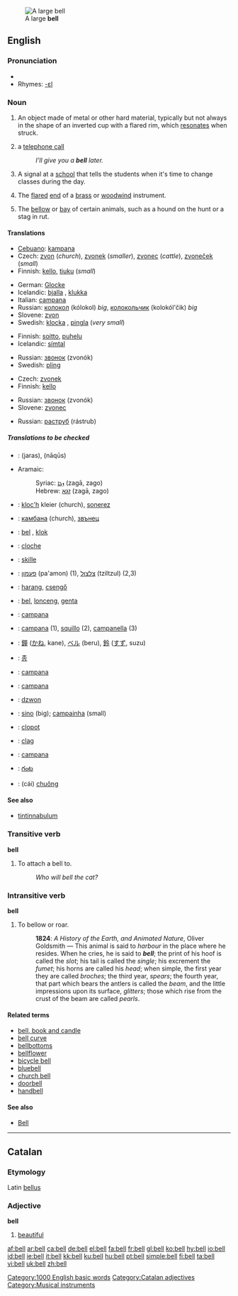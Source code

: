 {{see|bel}}
[[Image:Dzwon z Jasnej Góry.jpg|thumb|A large '''bell''']]
==English==

{{wikipedia}}

===Pronunciation===
*{{audio|en-us-bell.ogg|Audio (US)}}
*Rhymes: [[Rhymes:English:-ɛl|-ɛl]]

===Noun===
{{en-noun}}

# An object made of metal or other hard material, typically but not always in the shape of an inverted cup with a flared rim, which [[resonate]]s when struck.
# {{context|mostly|UK|informal}} a [[telephone call]]
#: ''I’ll give you a '''bell''' later.''
# A signal at a [[school]] that tells the students when it's time to change classes during the day.
# {{music}} The [[flared]] [[end]] of a [[brass]] or [[woodwind]] instrument.
# The [[bellow]] or [[bay]] of certain animals, such as a hound on the hunt or a stag in rut.

====Translations====
{{trans-top|metallic resonating object}}
*[[Cebuano]]: [[kampana]]
*Czech: [[zvon]] {{m}} (''church''), [[zvonek]] {{m}} (''smaller''),  [[zvonec]] {{m}} (''cattle''), [[zvoneček]] {{m}} (''small'')
*Finnish: [[kello]], [[tiuku]] (''small'')
{{trans-mid}}
*German: [[Glocke]] {{f}}
*Icelandic: [[bjalla]] {{f}}, [[klukka]] {{f}}
*Italian: [[campana]] {{f}}
*Russian: [[колокол]] (kólokol) {{m}} ''big'', [[колокольчик]] (kolokól'čik) {{m}} ''big''
*Slovene: [[zvon]] {{m}}
*Swedish: [[klocka]] {{c}}, [[pingla]] {{c}} (''very small'')
{{trans-bottom}}

{{trans-top|a telephone call}}
*Finnish: [[soitto]], [[puhelu]]
*Icelandic: [[símtal]] {{n}}
{{trans-mid}}
*Russian: [[звонок]] (zvonók) {{m}}
*Swedish: [[pling]] {{n}}
{{trans-bottom}}

{{trans-top|signal at a school}}
*Czech: [[zvonek]] {{m}}
*Finnish: [[kello]]
{{trans-mid}}
*Russian: [[звонок]] (zvonók) {{m}}
*Slovene: [[zvonec]] {{m}}
{{trans-bottom}}

{{trans-top|The flared end of a brass or woodwind instrument}}
{{trans-mid}}
*Russian: [[раструб]] (rástrub) {{m}}
{{trans-bottom}}

=====Translations to be checked=====
{{checktrans}}

*{{ttbc|Arabic}}: {{ARchar|[[جرس]]}} (jaras), {{ARchar|[[ناقوس]]}} (nāqūs)
*Aramaic:
*:Syriac: [[ܙܓܐ]] (zagā, zago) {{m}}
*:Hebrew: [[זגא]] (zagā, zago) {{m}}
*{{ttbc|Breton}}: [[kloc'h]] {{m}} kleier {{p}} (church), [[sonerez]] {{f}}
*{{ttbc|Bulgarian}}: [[камбана]] {{f}} (church), [[звънец]] {{m}}
*{{ttbc|Dutch}}: [[bel]] {{m}}, [[klok]]
*{{ttbc|French}}: [[cloche]]
*{{ttbc|Frisian}}: [[skille]]
*{{ttbc|Hebrew}}: [[פעמון]] (pa'amon) {{m}} (1), [[צלצול]] (tziltzul) {{m}} (2,3)
*{{ttbc|Hungarian}}: [[harang]], [[csengő]]
*{{ttbc|Indonesian}}: [[bel]], [[lonceng]], [[genta]]
*{{ttbc|Interlingua}}: [[campana]]

*{{ttbc|Italian}}: [[campana]] {{f}} (1), [[squillo]] {{m}} (2), [[campanella]] {{f}} (3)
*{{ttbc|Japanese}}: [[鐘]] ([[かね]], kane), [[ベル]] (beru), [[鈴]] ([[すず]], suzu)
*{{ttbc|Korean}}: [[종]]
*{{ttbc|Latin}}: [[campana]] {{f}}
*{{ttbc|Occitan}}: [[campana]] {{f}}
*{{ttbc|Polish}}: [[dzwon]] {{m}}
*{{ttbc|Portuguese}}: [[sino]] {{m}} (big); [[campainha]] {{f}} (small)
*{{ttbc|Romanian}}: [[clopot]] {{n}}
*{{ttbc|Scottish Gaelic}}: [[clag]] {{m}}
*{{ttbc|Spanish}}: [[campana]] {{f}}
*{{ttbc|Telugu}}: [[గంట]]
*{{ttbc|Vietnamese}}: (cái) [[chuông]]

====See also====
*[[tintinnabulum]]

===Transitive verb===
{{rfc-trverb|Transitive verb}}
'''bell'''

# To attach a bell to.
#: ''Who will bell the cat?''

===Intransitive verb===
'''bell'''

# To bellow or roar.
#: '''1824''': ''A History of the Earth, and Animated Nature'', Oliver Goldsmith — This animal is said to ''harbour'' in the place where he resides. When he cries, he is said to '''''bell'''''; the print of his hoof is called the ''slot''; his tail is called the ''single''; his excrement the ''fumet''; his horns are called his ''head''; when simple, the first year they are called ''broches''; the third year, ''spears''; the fourth year, that part which bears the antlers is called the ''beam'', and the little impressions upon its surface, ''glitters''; those which rise from the crust of the beam are called ''pearls''.

====Related terms====
*[[bell, book and candle]]
*[[bell curve]]
*[[bellbottoms]]
*[[bellflower]]
*[[bicycle bell]]
*[[bluebell]]
*[[church bell]]
*[[doorbell]]
*[[handbell]]

====See also====
* [[Bell]]

[[Category:1000 English basic words]]

----

==Catalan==

===Etymology===
Latin [[bellus]]

===Adjective===
'''bell'''

# [[beautiful]]

[[Category:Catalan adjectives]]
[[Category:Musical instruments]]

[[af:bell]]
[[ar:bell]]
[[ca:bell]]
[[de:bell]]
[[el:bell]]
[[fa:bell]]
[[fr:bell]]
[[gl:bell]]
[[ko:bell]]
[[hy:bell]]
[[io:bell]]
[[id:bell]]
[[ie:bell]]
[[it:bell]]
[[kk:bell]]
[[ku:bell]]
[[hu:bell]]
[[pt:bell]]
[[simple:bell]]
[[fi:bell]]
[[ta:bell]]
[[vi:bell]]
[[uk:bell]]
[[zh:bell]]